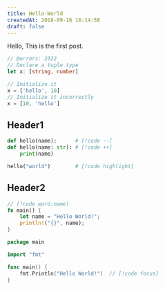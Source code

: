 ```yaml
---
title: Hello-World
createdAt: 2018-09-16 16:14:58
draft: false
---
```


Hello, This is the first post.

```ts
// @errors: 2322
// Declare a tuple type  
let x: [string, number]

// Initialize it
x = ['hello', 10]
// Initialize it incorrectly
x = [10, 'hello']
```

## Header1

```python
def hello(name):      # [!code --]
def hello(name: str): # [!code ++]
    print(name) 

hello("world")        # [!code highlight]
```

## Header2

```rust
// [!code word:name]
fn main() {
    let name = "Hello World!";
    println!("{}", name);
}
```

```go
package main

import "fmt"

func main() {
    fmt.Println("Hello World!")  // [!code focus]    
}
```